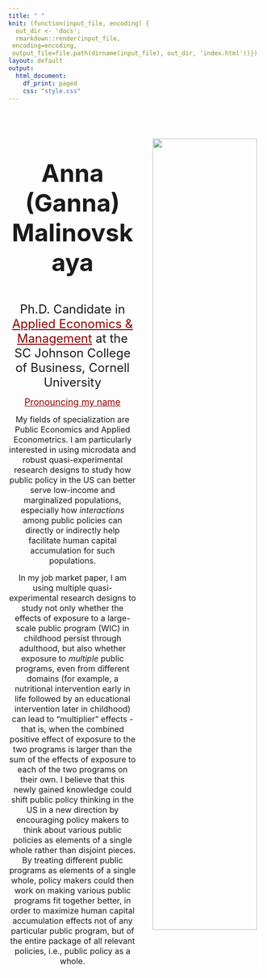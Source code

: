 ```yaml
---
title: " "
knit: (function(input_file, encoding) {
  out_dir <- 'docs';
  rmarkdown::render(input_file,
 encoding=encoding,
 output_file=file.path(dirname(input_file), out_dir, 'index.html'))})
layout: default
output:
  html_document:
    df_print: paged
    css: "style.css"
---
```


</div>
<div style="margin-bottom:20px;">
</div>

::: columns
::: {.column width="50%"}
<br>
<br>
<br>
<center><h1><font size="7"> Anna (Ganna) Malinovskaya</h1></font> </center>
<br>
<center>
<font size="5"> Ph.D. Candidate in <a href="https://dyson.cornell.edu/" style="color: #8B0000; text-decoration: underline;">Applied Economics & Management</a> at the SC Johnson College of Business, Cornell University </font> 

<font size="4"> <a href="https://namedrop.io/annamalinovskaya" style="color: #8B0000; text-decoration: underline;">Pronouncing my name</a> </font>   

<font size="3"> My fields of specialization are Public Economics and Applied Econometrics. I am particularly interested in using microdata and robust quasi-experimental research designs to study how public policy in the US can better serve low-income and marginalized populations, especially how _interactions_ among public policies can directly or indirectly help facilitate human capital accumulation for such populations.</font> 

<font size="3"> In my job market paper, I am using multiple quasi-experimental research designs to study not only whether the effects of exposure to a large-scale public program (WIC) in childhood persist through adulthood, but also whether exposure to _multiple_ public programs, even from different domains (for example, a nutritional intervention early in life followed by an educational intervention later in childhood) can lead to “multiplier” effects - that is, when the combined positive effect of exposure to the two programs is larger than the sum of the effects of exposure to each of the two programs on their own. I believe that this newly gained knowledge could shift public policy thinking in the US in a new direction by encouraging policy makers to think about various public policies as elements of a single whole rather than disjoint pieces. By treating different public programs as elements of a single whole, policy makers could then work on making various public programs fit together better, in order to maximize human capital accumulation effects not of any particular public program, but of the entire package of all relevant policies, i.e., public policy as a whole.</font>
</center>
<br>

:::

::: {.column width="45%"}
<br>
<br>
<br>
<center>
<img src="photo_of_me.png" style="width:95%;
border:1.5px solid; border-color:white">
</center>
:::
:::


</div>
<div style="margin-bottom:10px;">
</div>


<!-- Matomo -->
<script>
  var _paq = window._paq = window._paq || [];
  /* tracker methods like "setCustomDimension" should be called before "trackPageView" */
  _paq.push(['trackPageView']);
  _paq.push(['enableLinkTracking']);
  (function() {
    var u="https://amgithub.matomo.cloud/";
    _paq.push(['setTrackerUrl', u+'matomo.php']);
    _paq.push(['setSiteId', '1']);
    var d=document, g=d.createElement('script'), s=d.getElementsByTagName('script')[0];
    g.async=true; g.src='//cdn.matomo.cloud/amgithub.matomo.cloud/matomo.js'; s.parentNode.insertBefore(g,s);
  })();
</script>
<!-- End Matomo Code -->

